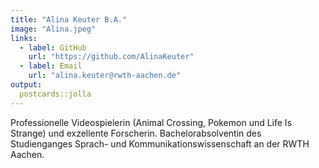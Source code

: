 ```yaml
---
title: "Alina Keuter B.A."
image: "Alina.jpeg"
links:
  - label: GitHub
    url: "https://github.com/AlinaKeuter"
  - label: Email
    url: "alina.keuter@rwth-aachen.de"
output:
  postcards::jolla
---
```

 
Professionelle Videospielerin (Animal Crossing, Pokemon und Life Is Strange) und exzellente Forscherin. Bachelorabsolventin des Studienganges Sprach- und Kommunikationswissenschaft an der RWTH Aachen.
